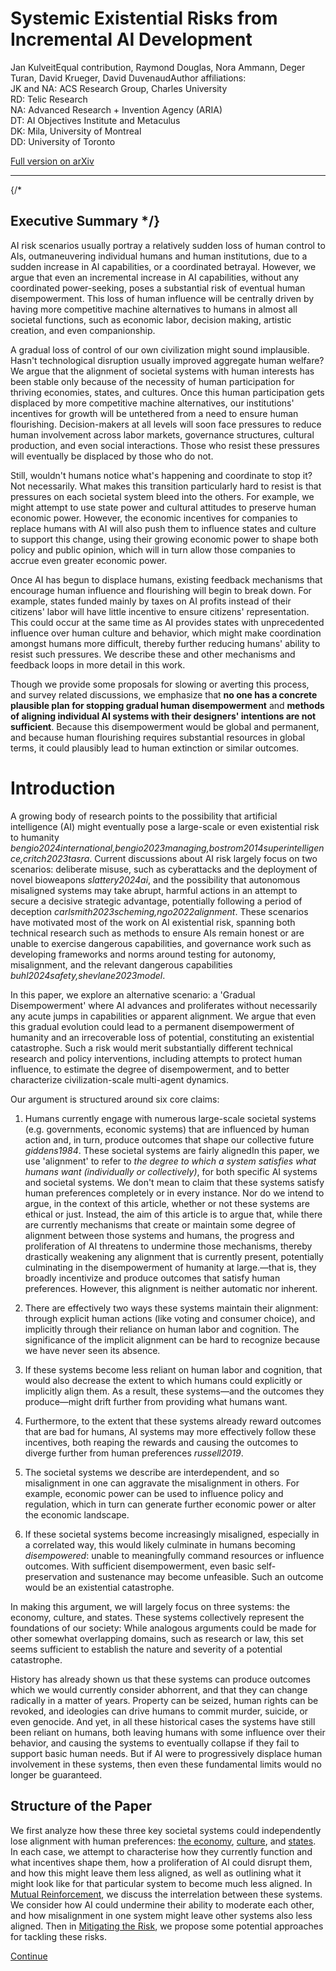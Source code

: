 <h1 
style={{}/*{fontSize:"1.5rem", fontStyle:"normal", fontWeight:"normal", marginTop:"-1rem"}*/}
>Systemic Existential Risks from Incremental AI Development</h1>

<div style={{ fontStyle: "italic", maxWidth: "23em", paddingTop:"0" }}>
  <span style={{ whiteSpace: "nowrap" }}>Jan Kulveit</span><Footnote mark="*">Equal contribution</Footnote>, <span style={{ whiteSpace: "nowrap" }}>Raymond Douglas</span><Footnote mark="*"/>, <span style={{ whiteSpace: "nowrap" }}>Nora Ammann</span>, <span style={{ whiteSpace: "nowrap" }}>Deger Turan</span>, <span style={{ whiteSpace: "nowrap" }}>David Krueger</span>, <span style={{ whiteSpace: "nowrap" }}>David Duvenaud</span><Footnote mark="†">Author affiliations:<br/>JK and NA: ACS Research Group, Charles University<br/>RD: Telic Research<br/>NA: Advanced Research + Invention Agency (ARIA)<br/>DT: AI Objectives Institute and Metaculus<br/>DK: Mila, University of Montreal<br/>DD: University of Toronto</Footnote>
</div>

[Full version on arXiv](https://arxiv.org/abs/2501.16946)

<hr />

{/* <a id="executive-summary"></a>
## Executive Summary */}

AI risk scenarios usually portray a relatively sudden loss of human control to AIs, outmaneuvering individual humans and human institutions, due to a sudden increase in AI capabilities, or a coordinated betrayal.
However, we argue that even an incremental increase in AI capabilities, without any coordinated power-seeking, poses a substantial risk of eventual human disempowerment.
This loss of human influence will be centrally driven by having more competitive machine alternatives to humans in almost all societal functions, such as economic labor, decision making, artistic creation, and even companionship.

A gradual loss of control of our own civilization might sound implausible.
Hasn't technological disruption usually improved aggregate human welfare?
We argue that the alignment of societal systems with human interests has been stable only because of the necessity of human participation for thriving economies, states, and cultures. Once this human participation gets displaced by more competitive machine alternatives, our institutions' incentives for growth will be untethered from a need to ensure human flourishing.
Decision-makers at all levels will soon face pressures to reduce human involvement across labor markets, governance structures, cultural production, and even social interactions.
Those who resist these pressures will eventually be displaced by those who do not.

Still, wouldn't humans notice what's happening and coordinate to stop it?
Not necessarily.
What makes this transition particularly hard to resist is that pressures on each societal system bleed into the others. For example, we might attempt to use state power and cultural attitudes to preserve human economic power. However, the economic incentives for companies to replace humans with AI will also push them to influence states and culture to support this change, using their growing economic power to shape both policy and public opinion, which will in turn allow those companies to accrue even greater economic power.

Once AI has begun to displace humans, existing feedback mechanisms that encourage human influence and flourishing will begin to break down. For example, states funded mainly by taxes on AI profits instead of their citizens' labor will have little incentive to ensure citizens' representation.
This could occur at the same time as AI provides states with unprecedented influence over human culture and behavior, which might make coordination amongst humans more difficult, thereby further reducing humans' ability to resist such pressures.
We describe these and other mechanisms and feedback loops in more detail in this work.

Though we provide some proposals for slowing or averting this process, and survey related discussions, we emphasize that **no one has a concrete plausible plan for stopping gradual human disempowerment** and **methods of aligning individual AI systems with their designers' intentions are not sufficient**.
Because this disempowerment would be global and permanent, and because human flourishing requires substantial resources in global terms, it could plausibly lead to human extinction or similar outcomes.
# Introduction

A growing body of research points to the possibility that artificial intelligence (AI) might eventually pose a large-scale or even existential risk to humanity <Cite>bengio2024international,bengio2023managing,bostrom2014superintelligence,critch2023tasra</Cite>. Current discussions about AI risk largely focus on two scenarios: deliberate misuse, such as cyberattacks and the deployment of novel bioweapons <Cite>slattery2024ai</Cite>, and the possibility that autonomous misaligned systems may take abrupt, harmful actions in an attempt to secure a decisive strategic advantage, potentially following a period of deception <Cite>carlsmith2023scheming,ngo2022alignment</Cite>. These scenarios have motivated most of the work on AI existential risk, spanning both technical research such as methods to ensure AIs remain honest or are unable to exercise dangerous capabilities, and governance work such as developing frameworks and norms around testing for autonomy, misalignment, and the relevant dangerous capabilities <Cite>buhl2024safety,shevlane2023model</Cite>.

In this paper, we explore an alternative scenario: a 'Gradual Disempowerment' where AI advances and proliferates without necessarily any acute jumps in capabilities or apparent alignment. We argue that even this gradual evolution could lead to a permanent disempowerment of humanity and an irrecoverable loss of potential, constituting an existential catastrophe. Such a risk would merit substantially different technical research and policy interventions, including attempts to protect human influence, to estimate the degree of disempowerment, and to better characterize civilization-scale multi-agent dynamics.

Our argument is structured around six core claims:

1. Humans currently engage with numerous large-scale societal systems (e.g. governments, economic systems) that are influenced by human action and, in turn, produce outcomes that shape our collective future <Cite>giddens1984</Cite>. These societal systems are fairly aligned<Footnote>In this paper, we use 'alignment' to refer to _the degree to which a system satisfies what humans want (individually or collectively)_, for both specific AI systems and societal systems. We don't mean to claim that these systems satisfy human preferences completely or in every instance. Nor do we intend to argue, in the context of this article, whether or not these systems are ethical or just. Instead, the aim of this article is to argue that, while there are currently mechanisms that create or maintain some degree of alignment between those systems and humans, the progress and proliferation of AI threatens to undermine those mechanisms, thereby drastically weakening any alignment that is currently present, potentially culminating in the disempowerment of humanity at large.</Footnote>—that is, they broadly incentivize and produce outcomes that satisfy human preferences. However, this alignment is neither automatic nor inherent.

2. There are effectively two ways these systems maintain their alignment: through explicit human actions (like voting and consumer choice), and implicitly through their reliance on human labor and cognition. The significance of the implicit alignment can be hard to recognize because we have never seen its absence.

3. If these systems become less reliant on human labor and cognition, that would also decrease the extent to which humans could explicitly or implicitly align them. As a result, these systems—and the outcomes they produce—might drift further from providing what humans want.

4. Furthermore, to the extent that these systems already reward outcomes that are bad for humans, AI systems may more effectively follow these incentives, both reaping the rewards and causing the outcomes to diverge further from human preferences <Cite>russell2019</Cite>.

5. The societal systems we describe are interdependent, and so misalignment in one can aggravate the misalignment in others. For example, economic power can be used to influence policy and regulation, which in turn can generate further economic power or alter the economic landscape.

6. If these societal systems become increasingly misaligned, especially in a correlated way, this would likely culminate in humans becoming _disempowered_: unable to meaningfully command resources or influence outcomes. With sufficient disempowerment, even basic self-preservation and sustenance may become unfeasible. Such an outcome would be an existential catastrophe.

In making this argument, we will largely focus on three systems: the economy, culture, and states. These systems collectively represent the foundations of our society: While analogous arguments could be made for other somewhat overlapping domains, such as research or law, this set seems sufficient to establish the nature and severity of a potential catastrophe.

History has already shown us that these systems can produce outcomes which we would currently consider abhorrent, and that they can change radically in a matter of years. Property can be seized, human rights can be revoked, and ideologies can drive humans to commit murder, suicide, or even genocide. And yet, in all these historical cases the systems have still been reliant on humans, both leaving humans with some influence over their behavior, and causing the systems to eventually collapse if they fail to support basic human needs. But if AI were to progressively displace human involvement in these systems, then even these fundamental limits would no longer be guaranteed.

<a id="structure-of-the-paper"></a>
## Structure of the Paper

We first analyze how these three key societal systems could independently lose alignment with human preferences: [the economy](misaligned-economy), [culture](misaligned-culture), and [states](misaligned-states). In each case, we attempt to characterise how they currently function and what incentives shape them, how a proliferation of AI could disrupt them, and how this might leave them less aligned, as well as outlining what it might look like for that particular system to become much less aligned. In [Mutual Reinforcement](mutual-reinforcement), we discuss the interrelation between these systems. We consider how AI could undermine their ability to moderate each other, and how misalignment in one system might leave other systems also less aligned. Then in [Mitigating the Risk](mitigating-the-risk), we propose some potential approaches for tackling these risks.

[Continue](misaligned-economy)

